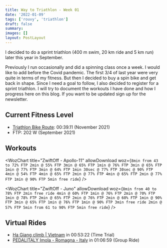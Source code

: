 ```yaml
---
title: Way to Triathlon - Week 01
date: '2022-01-09'
tags: ['rouvy', 'triathlon']
draft: false
summary:
images: []
layout: PostLayout
---
```


I decided to do a sprint triathlon (400 m swim, 20 km ride and 5 km run)
later this year in September.

Previously I run occasionally and did a spinning class once a week. I
would like to add before the Covid pandemic. The first 3/4 of last year
were very quite in terms of my fitness. But then I decided to buy a
spin bike and get back in shape. Since I need a goal to follow, I also
decided to register for a sprint triathlon. I will try to document the
workouts I have done and how I progress here on this blog. If you want
to be updated sign up for the newsletter.

<BlogNewsletterForm />

## Current Fitness Level

- [Triathlon Bike Route](https://my.rouvy.com/virtuelle-strecken/detail/82744): 00:39.11 (November 2021)
- FTP: 202 W (September 2021)

## Workouts

<WozChart
  title="ZwiftOff - Apollo-11"
  allowDownload
  woz={`8min from 43 to 72% FTP
2min @ 55% FTP
3min @ 65% FTP
1min @ 76% FTP
3min @ 65% FTP
1min @ 77% FTP
3min @ 64% FTP
1min 30sec @ 77% FTP
30sec @ 90% FTP
4min @ 54% FTP
4min @ 65% FTP
2min @ 77% FTP
4min @ 65% FTP
2min @ 77% FTP
1min @ 90% FTP
5min free ride`}
/>

<WozChart
  title="ZwiftOff - Juno"
  allowDownload
  woz={`8min from 40 to 78% FTP
2min free ride
4min @ 60% FTP
1min @ 76% FTP
2min @ 70% FTP
1min @ 78% FTP
2min @ 65% FTP
2min @ 76% FTP
2min @ 60% FTP
1min @ 90% FTP
3min @ 65% FTP
1min @ 76% FTP
1min @ 90% FTP
3min free ride
2min @ 57% FTP
5min from 61 to 90% FTP
5min free ride`}
/>

## Virtual Rides

- [Ha Giang climb | Vietnam](https://my.rouvy.com/m3b6/training-diarium/detail/13919306?_fid=khzh) in 00:53:22 (Time Trial)
- [PEDALITALY Imola - Romagna - Italy](https://my.rouvy.com/m3b6/training-diarium/detail/14003294) in 01:06:59 (Group Ride)
